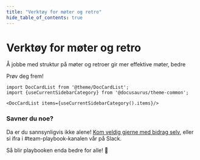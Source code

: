 ```yaml
---
title: "Verktøy for møter og retro"
hide_table_of_contents: true
---
```


# Verktøy for møter og retro

Å jobbe med struktur på møter og retroer gir mer effektive møter, bedre 

Prøv deg frem!

```mdx-code-block
import DocCardList from '@theme/DocCardList';
import {useCurrentSidebarCategory} from '@docusaurus/theme-common';

<DocCardList items={useCurrentSidebarCategory().items}/>
```

### Savner du noe?

Da er du sannsynligvis ikke alene! [Kom veldig gjerne med bidrag selv](https://github.com/holene/team-playbook),
eller si ifra i #team-playbook-kanalen vår på Slack. 

Så blir playbooken enda bedre for alle! 🥰